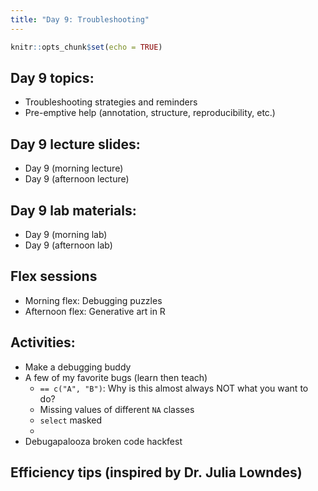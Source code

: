 ```yaml
---
title: "Day 9: Troubleshooting"
---
```


```r
knitr::opts_chunk$set(echo = TRUE)
```

## Day 9 topics: 

- Troubleshooting strategies and reminders
- Pre-emptive help (annotation, structure, reproducibility, etc.)

## Day 9 lecture slides:

- Day 9 (morning lecture)
- Day 9 (afternoon lecture)

## Day 9 lab materials:

- Day 9 (morning lab)
- Day 9 (afternoon lab)

## Flex sessions

- Morning flex: Debugging puzzles
- Afternoon flex: Generative art in R

## Activities: 

- Make a debugging buddy
- A few of my favorite bugs (learn then teach)
    - `== c("A", "B")`: Why is this almost always NOT what you want to do?
    - Missing values of different `NA` classes
    - `select` masked
    - 
- Debugapalooza broken code hackfest

## Efficiency tips (inspired by Dr. Julia Lowndes)
